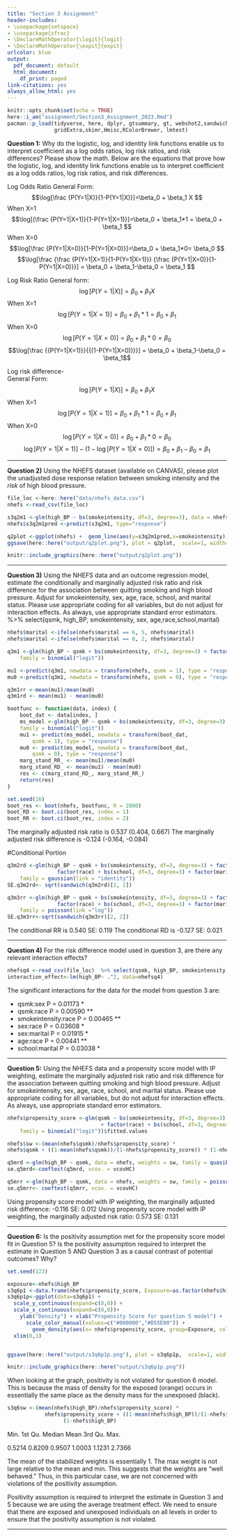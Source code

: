 ```yaml
---
title: "Section 3 Assignment"
header-includes:
- \usepackage{setspace}
- \usepackage{xfrac}
- \DeclareMathOperator{\logit}{logit}
- \DeclareMathOperator{\expit}{expit}
urlcolor: blue
output:
  pdf_document: default
  html_document:
    df_print: paged
link-citations: yes
always_allow_html: yes
---
```


```r
knitr::opts_chunk$set(echo = TRUE)
here::i_am("assignment/Section3_Assignment_2023.Rmd")
pacman::p_load(tidyverse, here, dplyr, gtsummary, gt, webshot2,sandwich,stats,here, ggplot2,stats, graphics, splines,boot,ggExtra,formatR,
               gridExtra,skimr,Hmisc,RColorBrewer, lmtest)
```

\doublespacing


**Question 1:** Why do the logistic, log, and identity link functions enable us to interpret coefficient as a log odds ratios, log risk ratios, and risk differences? Please show the math.
Below are the equations that prove how the logistic, log, and identity link functions enable us to interpret coefficient as a log odds ratios, log risk ratios, and risk differences.


Log Odds Ratio 
General Form:
$$\log[\frac {P(Y=1|X)}{1-P(Y=1|X)}]=\beta_0 + \beta_1 X $$
When X=1
$$\log[(\frac {P(Y=1|X=1)}{1-P(Y=1|X=1)}]=\beta_0 + \beta_1*1 =  \beta_0 + \beta_1 $$
When X=0
$$\log[\frac {P(Y=1|X=0)}{1-P(Y=1|X=0)}]=\beta_0 + \beta_1*0= \beta_0 $$
$$\log[\frac {\frac {P(Y=1|X=1)}{1-P(Y=1|X=1)}} {\frac {P(Y=1|X=0)}{1-P(Y=1|X=0)}}] = \beta_0 + \beta_1-\beta_0 = \beta_1 $$

Log Risk Ratio 
General form:
$$\log[{P(Y=1|X)}]=\beta_0 + \beta_1X$$
When X=1
$$\log[{P(Y=1|X=1)}]=\beta_0 + \beta_1*1=\beta_0 + \beta_1$$
When X=0
$$\log[{P(Y=1|X=0)}]=\beta_0 + \beta_1*0=\beta_0$$
$$\log[\frac {{P(Y=1|X=1)}}{{(1-P(Y=1|X=0))}}] = \beta_0 + \beta_1-\beta_0 = \beta_1$$ 

Log risk difference-  
General Form: 
$$\log[{P(Y=1|X)}]=\beta_0 + \beta_1X$$
When X=1
$$\log[{P(Y=1|X=1)}]=\beta_0 + \beta_1*1=\beta_0 + \beta_1$$
When X=0
$$\log[{P(Y=1|X=0)}]=\beta_0 + \beta_1*0=\beta_0$$
$$ \log[{P(Y=1|X=1)}]-(1-\log[{P(Y=1|X=0)}]) =  \beta_0 + \beta_1-\beta_0 = \beta_1 $$


***

**Question 2)**  Using the NHEFS dataset (available on CANVAS), please plot the unadjusted dose response relation between smoking intensity and the *risk* of high blood pressure.
```r
file_loc <-here::here("data/nhefs_data.csv")
nhefs <-read_csv(file_loc)
```

```r
s3q2m1 <-glm(high_BP ~ bs(smokeintensity, df=3, degree=3), data = nhefs, family = binomial(link = "logit"))
nhefs$s3q2m1pred <-predict(s3q2m1, type="response")
```

```r
q2plot <-ggplot(nhefs) +  geom_line(aes(y=s3q2m1pred,x=smokeintensity),color="red") 
ggsave(here::here("output/q2plot.png"), plot = q2plot,  scale=1, width=5, height=5, dpi=70)

knitr::include_graphics(here::here("output/q2plot.png"))
```




***

**Question 3)** Using the NHEFS data and an outcome regression model, estimate the conditionally and marginally adjusted risk ratio and risk difference for the association between quitting smoking and high blood pressure. Adjust for smokeintensity, sex, age, race, school, and marital status. Please use appropriate coding for all variables, but do not adjust for interaction effects. As always, use appropriate standard error estimators.
 %>% select(qsmk, high_BP, smokeintensity, sex, age,race,school,marital)
```r
nhefs$marital <-ifelse(nhefs$marital == 6, 5, nhefs$marital)
nhefs$marital <-ifelse(nhefs$marital == 8, 2, nhefs$marital)

```

```r
q3m1 <-glm(high_BP ~ qsmk + bs(smokeintensity, df=3, degree=3) + factor(sex) + bs(age, df=3, degree=3) + factor(race) + bs(school, df=3, degree=3) + factor(marital), data = nhefs,
    family = binomial("logit"))

mu1 <-predict(q3m1, newdata = transform(nhefs, qsmk = 1), type = "response")
mu0 <-predict(q3m1, newdata = transform(nhefs, qsmk = 0), type = "response")

q3m1rr <-mean(mu1)/mean(mu0)
q3m1rd <- mean(mu1) - mean(mu0)
```


```r
bootfunc <- function(data, index) {
    boot_dat <- data[index, ]
    ms_model <-glm(high_BP ~ qsmk + bs(smokeintensity, df=3, degree=3) + factor(sex) + bs(age, df=3, degree=3) + factor(race) + bs(school, df=3, degree=3) + factor(marital), data = boot_dat,
    family = binomial("logit"))
    mu1 <- predict(ms_model, newdata = transform(boot_dat,
        qsmk = 1), type = "response")
    mu0 <- predict(ms_model, newdata = transform(boot_dat,
        qsmk = 0), type = "response")
    marg_stand_RR_ <- mean(mu1)/mean(mu0)
    marg_stand_RD_ <- mean(mu1) - mean(mu0)
    res <- c(marg_stand_RD_, marg_stand_RR_)
    return(res)
}

set.seed(16)
boot_res <- boot(nhefs, bootfunc, R = 2000)
boot_RD <- boot.ci(boot_res, index = 1)
boot_RR <- boot.ci(boot_res, index = 2)


```

The marginally adjusted risk ratio is 0.537 (0.404,  0.667)
The marginally adjusted risk difference is -0.124  (-0.164, -0.084)

#Conditional Portion
```r
q3m2rd <-glm(high_BP ~ qsmk + bs(smokeintensity, df=3, degree=3) + factor(sex) + bs(age, df=3, degree=3) + 
                factor(race) + bs(school, df=3, degree=3) + factor(marital), data = nhefs,
    family = gaussian(link = "identity"))
SE.q3m2rd<- sqrt(sandwich(q3m2rd)[2, 2])

q3m3rr <-glm(high_BP ~ qsmk + bs(smokeintensity, df=3, degree=3) + factor(sex) + bs(age, df=3, degree=3) + 
                factor(race) + bs(school, df=3, degree=3) + factor(marital), data = nhefs,
    family = poisson(link ="log"))
SE.q3m3rr<-sqrt(sandwich(q3m3rr)[2, 2])

```

The conditional RR is 0.540 SE: 0.119
The conditional RD is -0.127 SE: 0.021

***

**Question 4)** For the risk difference model used in question 3, are there any relevant interaction effects?

```r
nhefsq4 <-read_csv(file_loc)  %>% select(qsmk, high_BP, smokeintensity, sex, age,race,school,marital)
interaction_effect<-lm(high_BP~ .^2, data=nhefsq4)
```

The significant interactions for the data for the model from question 3 are: 

- qsmk:sex P = 0.01173 *
- qsmk:race P = 0.00590 **
- smokeintensity:race P = 0.00465 **
- sex:race P = 0.03608 * 
- sex:marital P = 0.01915 * 
- age:race P = 0.00441 **
- school:marital P = 0.03038 *

***

**Question 5:** Using the NHEFS data and a propensity score model with IP weighting, estimate the marginally adjusted risk ratio and risk difference for the association between quitting smoking and high blood pressure. Adjust for smokeintensity, sex, age, race, school, and marital status. Please use appropriate coding for all variables, but do not adjust for interaction effects. As always, use appropriate standard error estimators.

```r
nhefs$propensity_score <-glm(qsmk ~ bs(smokeintensity, df=3, degree=3) + factor(sex) + bs(age, df=3, degree=3)
                              + factor(race) + bs(school, df=3, degree=3) + factor(marital), data = nhefs,
    family = binomial("logit"))$fitted.values
```

```r
nhefs$sw <-(mean(nhefs$qsmk)/nhefs$propensity_score) *
nhefs$qsmk + ((1-mean(nhefs$qsmk))/(1-nhefs$propensity_score)) * (1-nhefs$qsmk)

```

```r
q5mrd <-glm(high_BP ~ qsmk, data = nhefs, weights = sw, family = quasibinomial("identity"))
se.q5mrd<-coeftest(q5mrd, vcov. = vcovHC)

q5mrr <-glm(high_BP ~ qsmk, data = nhefs, weights = sw, family = poisson("log"))
se.q5mrr<- coeftest(q5mrr, vcov. = vcovHC)

```
Using propensity score model with IP weighting, the marginally adjusted risk difference: -0.116 SE: 0.012
Using propensity score model with IP weighting, the marginally adjusted risk ratio: 0.573 SE: 0.131


***

**Question 6:** Is the positivity assumption met for the propensity score model fit in Question 5? Is the positivity assumption required to interpret the estimate in Question 5 AND Question 3 as a causal contrast of potential outcomes? Why?

```r
set.seed(123)

exposure<-nhefs$high_BP
s3q6p1 <-data.frame(nhefs$propensity_score, Exposure=as.factor(nhefs$high_BP))
s3q6p1p<-ggplot(data=s3q6p1) +
  scale_y_continuous(expand=c(0,0)) +
  scale_x_continuous(expand=c(0,0))+
    ylab("Density") + xlab("Propensity Score for question 5 model") +
      scale_color_manual(values=c("#000000","#D55E00")) +
        geom_density(aes(x= nhefs$propensity_score, group=Exposure, color=Exposure)) +
  xlim(0,1)


ggsave(here::here("output/s3q6p1p.png"), plot = s3q6p1p,  scale=1, width=5, height=5, dpi=70)

knitr::include_graphics(here::here("output/s3q6p1p.png"))
```
When looking at the graph, positivity is not violated for question 6 model.  This is because the mass of density for the exposed (orange) occurs in essentially the same place as the density mass for the unexposed (black). 


```r
s3q6sw <-(mean(nhefs$high_BP)/nhefs$propensity_score) * 
            nhefs$propensity_score + ((1-mean(nhefs$high_BP))/(1-nhefs$propensity_score)) * 
                  (1-nhefs$high_BP)

```
 Min. 1st Qu.  Median    Mean 3rd Qu.    Max. 
 
 
 0.5214  0.8209  0.9507  1.0003  1.1231  2.7366 

The mean of the stabilized weights is essentially 1. The max weight is not large relative to the mean and min. This suggests that the weights are "well behaved." Thus, in this particular case, we are not concerned with violations of the positivity assumption.


Positivity assumption is required to interpret the estimate in Question 3 and 5 because we are using the average treatment effect. We need to ensure that there are exposed and unexposed individuals on all levels in order to ensure that the positivity assumption is not violated. 




***
